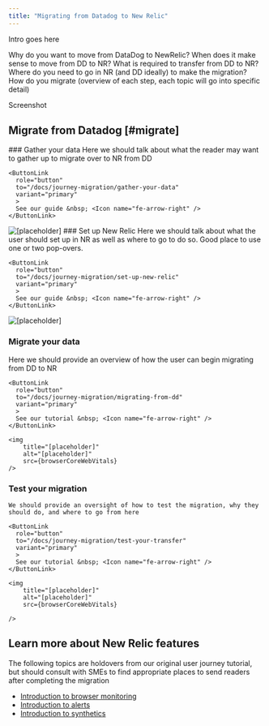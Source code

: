 ```yaml
---
title: "Migrating from Datadog to New Relic"
---
```


Intro goes here

Why do you want to move from DataDog to NewRelic?
When does it make sense to move from DD to NR?
What is required to transfer from DD to NR?
Where do you need to go in NR (and DD ideally) to make the migration?
How do you migrate (overview of each step, each topic will go into specific detail)


Screenshot

## Migrate from Datadog [#migrate]

<Steps>

<Step>
### Gather your data

<SideBySide>
  <Side>
    Here we should talk about what the reader may want to gather up to migrate over to NR from DD

    <ButtonLink
      role="button"
      to="/docs/journey-migration/gather-your-data"
      variant="primary"
      >
      See our guide &nbsp; <Icon name="fe-arrow-right" />
    </ButtonLink>


  </Side>
  <Side>
    <img
        title="[placeholder]"
        alt="[placeholder]"
        src={browserCoreWebVitals}
    />
  </Side>
</SideBySide>
</Step>


<Step>
### Set up New Relic

<SideBySide>
  <Side>
    Here we should talk about what the user should set up in NR as well as where to go to do so. Good place to use one or two pop-overs.

    <ButtonLink
      role="button"
      to="/docs/journey-migration/set-up-new-relic"
      variant="primary"
      >
      See our guide &nbsp; <Icon name="fe-arrow-right" />
    </ButtonLink>


  </Side>
  <Side>
    <img
        title="[placeholder]"
        alt="[placeholder]"
        src={browserCoreWebVitals}
    />
  </Side>
</SideBySide>
</Step>

<Step>

### Migrate your data

<SideBySide>

  <Side>
    Here we should provide an overview of how the user can begin migrating from DD to NR

    <ButtonLink
      role="button"
      to="/docs/journey-migration/migrating-from-dd"
      variant="primary"
      >
      See our tutorial &nbsp; <Icon name="fe-arrow-right" />
    </ButtonLink>
  </Side>

  <Side>

    <img
        title="[placeholder]"
        alt="[placeholder]"
        src={browserCoreWebVitals}
    />

  </Side>
</SideBySide>

</Step>

<Step>

### Test your migration

<SideBySide>

  <Side>

    We should provide an oversight of how to test the migration, why they should do, and where to go from here

    <ButtonLink
      role="button"
      to="/docs/journey-migration/test-your-transfer"
      variant="primary"
      >
      See our tutorial &nbsp; <Icon name="fe-arrow-right" />
    </ButtonLink>
  </Side>
  
  <Side>

    <img
        title="[placeholder]"
        alt="[placeholder]"
        src={browserCoreWebVitals}

    />

  </Side>

</SideBySide>

</Step>

</Steps>

## Learn more about New Relic features

The following topics are holdovers from our original user journey tutorial, but should consult with SMEs to find appropriate places to send readers after completing the migration

* [Introduction to browser monitoring](/docs/browser/browser-monitoring/getting-started/introduction-browser-monitoring)
* [Introduction to alerts](/docs/alerts-applied-intelligence/overview/)
* [Introduction to synthetics](/docs/synthetics/synthetic-monitoring/using-monitors/intro-synthetic-monitoring/)

